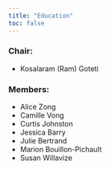 ```yaml
---
title: "Education"
toc: false
---
```


### Chair:

-   Kosalaram (Ram) Goteti

### Members:

-   Alice Zong
-   Camille Vong
-   Curtis Johnston
-   Jessica Barry
-   Julie Bertrand
-   Marion Bouillon-Pichault
-   Susan Willavize
